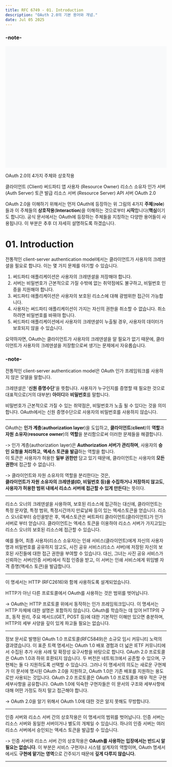 ```yaml
---
title: RFC 6749 - 01. Introduction
description: "OAuth 2.0의 기본 용어와 개념."
date: Jul 05 2025
---
```


### \-note\-

<svg viewBox="0 0 800 600" xmlns="http://www.w3.org/2000/svg">
  <rect width="800" height="600" fill="#f8f9fa"/>
  
  <text x="400" y="40" text-anchor="middle" font-size="24" font-weight="bold" fill="#2c3e50">OAuth 2.0의 4가지 주체와 상호작용</text>
  
  <rect x="150" y="120" width="140" height="80" fill="#3498db" stroke="#2980b9" stroke-width="3" rx="10"/>
  <text x="220" y="155" text-anchor="middle" font-size="16" font-weight="bold" fill="white">클라이언트</text>
  <text x="220" y="175" text-anchor="middle" font-size="14" fill="white">(Client)</text>
  <text x="220" y="190" text-anchor="middle" font-size="12" fill="#ecf0f1">써드파티 앱</text>
  
  <rect x="510" y="120" width="140" height="80" fill="#e74c3c" stroke="#c0392b" stroke-width="3" rx="10"/>
  <text x="580" y="155" text-anchor="middle" font-size="16" font-weight="bold" fill="white">사용자</text>
  <text x="580" y="175" text-anchor="middle" font-size="14" fill="white">(Resource Owner)</text>
  <text x="580" y="190" text-anchor="middle" font-size="12" fill="#ecf0f1">리소스 소유자</text>
  
  <rect x="150" y="400" width="140" height="80" fill="#27ae60" stroke="#229954" stroke-width="3" rx="10"/>
  <text x="220" y="435" text-anchor="middle" font-size="16" font-weight="bold" fill="white">인가 서버</text>
  <text x="220" y="455" text-anchor="middle" font-size="14" fill="white">(Auth Server)</text>
  <text x="220" y="470" text-anchor="middle" font-size="12" fill="#ecf0f1">토큰 발급</text>
  
  <rect x="510" y="400" width="140" height="80" fill="#f39c12" stroke="#e67e22" stroke-width="3" rx="10"/>
  <text x="580" y="435" text-anchor="middle" font-size="16" font-weight="bold" fill="white">리소스 서버</text>
  <text x="580" y="455" text-anchor="middle" font-size="14" fill="white">(Resource Server)</text>
  <text x="580" y="470" text-anchor="middle" font-size="12" fill="#ecf0f1">API 서버</text>
  
  <line x1="290" y1="160" x2="510" y2="160" stroke="#34495e" stroke-width="3" stroke-dasharray="5,5"/>
  
  <line x1="580" y1="200" x2="580" y2="320" stroke="#34495e" stroke-width="3" stroke-dasharray="5,5"/>
  <line x1="580" y1="320" x2="290" y2="320" stroke="#34495e" stroke-width="3" stroke-dasharray="5,5"/>
  <line x1="290" y1="320" x2="290" y2="400" stroke="#34495e" stroke-width="3" stroke-dasharray="5,5"/>
  
  <line x1="220" y1="200" x2="220" y2="400" stroke="#34495e" stroke-width="3" stroke-dasharray="5,5"/>
  
  <line x1="290" y1="200" x2="400" y2="280" stroke="#34495e" stroke-width="3" stroke-dasharray="5,5"/>
  <line x1="400" y1="280" x2="510" y2="360" stroke="#34495e" stroke-width="3" stroke-dasharray="5,5"/>
  
  <line x1="290" y1="440" x2="510" y2="440" stroke="#34495e" stroke-width="3" stroke-dasharray="5,5"/>
  
  <rect x="320" y="270" width="160" height="60" fill="#ffffff" stroke="#bdc3c7" stroke-width="2" rx="5" opacity="0.9"/>
  <text x="400" y="295" text-anchor="middle" font-size="14" font-weight="bold" fill="#2c3e50">OAuth 2.0</text>
  <text x="400" y="315" text-anchor="middle" font-size="12" fill="#7f8c8d"></text>
</svg>

OAuth 2.0을 이해하기 위해서는 먼저 OAuth에 등장하는 위 그림의 4가지 **주체**(**role**)들과 이 주체들의 **상호작용**(**Interaction**)을 이해하는 것으로부터 **시작**합니다(**핵심**이기도 합니다). 공식 문서에서는 OAuth에 등장하는 주체들을 지칭하는 다양한 용어들이 사용됩니다. 이 부분은 추후 더 자세히 설명하도록 하겠습니다.

# 01. Introduction

전통적인 client-server authentication model에서는 클라이언트가 사용자의 크레덴셜을 필요로 합니다. 이는 몇 가지 문제를 야기할 수 있습니다.

1. 써드파티 애플리케이션은 사용자의 크레덴셜을 저장해야 합니다.
2. 서버는 비밀번호가 근본적으로 가질 수밖에 없는 취약점에도 불구하고, 비밀번호 인증을 지원해야 합니다.
3. 써드파티 애플리케이션은 사용자의 보호된 리소스에 대해 광범위한 접근이 가능합니다.
4. 사용자는 써드파티 애플리케이션이 가지는 자신의 권한을 취소할 수 없습니다. 취소하려면 비밀번호를 바꿔야 합니다.
5. 써드파티 애플리케이션에서 사용자의 크레덴셜이 누출될 경우, 사용자의 데이터가 보호되지 않을 수 있습니다.

요약하자면, OAuth는 클라이언트가 사용자의 크레덴셜을 알 필요가 없기 때문에, 클라이언트가 사용자의 크레덴셜을 저장함으로써 생기는 문제에서 자유롭습니다.

### \-note\-

전통적인 client-server authentication model은 OAuth 인가 프레임워크를 사용하지 않은 모델을 말합니다. 

크레덴셜은 '**신원 증명수단**'을 뜻합니다. 사용자가 누구인지를 증명할 때 필요한 것으로 대표적으로(거의 대부분) **아이디**와 **비밀번호**를 말합니다.

비밀번호가 근본적으로 가질 수 있는 취약점은, 비밀번호가 노출 될 수 있다는 것을 의미합니다. OAuth에서는 신원 증명수단으로 사용자의 비밀번호를 사용하지 않습니다. 

---

OAuth는 **인가 계층**(**authorization layer**)을 도입하고, **클라이언트**(**client**)의 **역할**과 **자원 소유자**(**resource owner**)의 **역할**을 분리함으로써 이러한 문제들을 해결합니다.

-> 
인가 계층(authorization layer)은 **Authorization 서버가 관리하며**, 사용자의 **승인 요청을 처리하고**, **액세스 토큰을 발급**하는 역할을 합니다.  
이 토큰은 사용자가 허용한 **일부 권한만** 담고 있기 때문에, 클라이언트는 사용자의 **모든 권한**에 접근할 수 없습니다.

->
클라이언트와 자원 소유자의 역할을 분리한다는 것은,  
**클라이언트가 자원 소유자의 크레덴셜(ID, 비밀번호 등)을 수집하거나 저장하지 않고도**,  
**사용자가 허용한 범위 내에서 리소스 서버에 접근할 수 있게 만든다**는 뜻이다.

---

리소스 오너의 크레덴셜을 사용하여, 보호된 리소스에 접근하는 대신에, 클라이언트는 특정 문자열, 특정 범위, 특정시간까지 만료날짜 등이 있는 엑세스토큰을 얻습니다. 리소스 오너로부터 승인을받은 후, 엑세스토큰은 써트파티 클라이언트(클라이언트)가 인가 서버로 부터 얻습니다. 클라이언트는 엑세스 토큰을 이용하야 리소스 서버가 가지고있는 리소스 오너의 보호된 리소스에 접근할 수 있습니다.

예를 들어, 최종 사용자(리소스 소유자)는 인쇄 서비스(클라이언트)에게 자신의 사용자명과 비밀번호를 공유하지 않고도, 사진 공유 서비스(리소스 서버)에 저장된 자신의 보호된 사진들에 대한 접근 권한을 부여할 수 있습니다. 대신, 그녀는 사진 공유 서비스가 신뢰하는 서버(인증 서버)에서 직접 인증을 받고, 이 서버는 인쇄 서비스에게 위임별 자격 증명(액세스 토큰)을 발급합니다.

---

이 명세서는 HTTP (RFC2616)와 함께 사용하도록 설계되었습니다.

HTTP가 아닌 다른 프로토콜에서 OAuth를 사용하는 것은 범위를 벗어납니다. 

->
OAuth는 HTTP 프로토콜 위에서 동작하는 인가 프레임워크입니다.
이 명세서는 HTTP 자체에 대한 설명은 포함하지 않습니다.
OAuth를 학습하는 데 있어 HTTP의 구조, 동작 원리, 주요 메서드(GET, POST 등)에 대한 기본적인 이해만 있으면 충분하며, HTTP의 세부 사양을 깊이 있게 파고들 필요는 없습니다.

---

정보 문서로 발행된 OAuth 1.0 프로토콜(RFC5849)은 소규모 임시 커뮤니티 노력의 결과였습니다. 이 표준 트랙 명세서는 OAuth 1.0 배포 경험과 더 넓은 IETF 커뮤니티에서 수집된 추가 사용 사례 및 확장성 요구사항을 바탕으로 합니다. 
OAuth 2.0 프로토콜은 OAuth 1.0과 하위 호환되지 않습니다. 두 버전은 네트워크에서 공존할 수 있으며, 구현체는 둘 다 지원하도록 선택할 수 있습니다. 그러나 이 명세서의 의도는 새로운 구현체가 이 문서에 명시된 OAuth 2.0을 지원하고, OAuth 1.0은 기존 배포를 지원하는 용도로만 사용되는 것입니다. OAuth 2.0 프로토콜은 OAuth 1.0 프로토콜과 매우 적은 구현 세부사항을 공유합니다. OAuth 1.0에 익숙한 구현자들은 이 문서의 구조와 세부사항에 대해 어떤 가정도 하지 말고 접근해야 합니다.

-> 
OAuth 2.0을 알기 위해서 OAuth 1.0에 대한 것은 알지 못해도 무방합니다.

---

인증 서버와 리소스 서버 간의 상호작용은 이 명세서의 범위를 벗어납니다. 인증 서버는 리소스 서버와 동일한 서버이거나 별도의 개체일 수 있습니다. 하나의 인증 서버는 여러 리소스 서버에서 승인되는 액세스 토큰을 발급할 수 있습니다.

-> 
인증 서버와 리소스 서버 간의 상호작용은 **OAuth를 사용하는 입장에서는 반드시 알 필요는 없습니다**. 이 부분은 서비스 구현자나 시스템 설계자의 역할이며, OAuth 명세서에서도 **구현에 맡기는 영역**으로 간주되기 때문에 **깊게 다루지 않습니다.**

---

